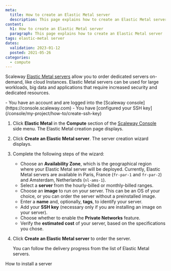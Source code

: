 ```yaml
---
meta:
  title: How to create an Elastic Metal server
  description: This page explains how to create an Elastic Metal server
content:
  h1: How to create an Elastic Metal server
  paragraph: This page explains how to create an Elastic Metal server
tags: elastic-metal server 
dates:
  validation: 2023-01-12
  posted: 2021-05-26
categories:
  - compute
---
```


Scaleway [Elastic Metal servers](https://www.scaleway.com/en/elastic-metal/) allow you to order dedicated servers on-demand, like cloud Instances. Elastic Metal servers can be used for large workloads, big data and applications that require increased security and dedicated resources.

<Macro id="iam-requirements" />

<Message type="requirement">
  - You have an account and are logged into the [Scaleway console](https://console.scaleway.com) 
  - You have [configured your SSH key](/console/my-project/how-to/create-ssh-key)
</Message>

1. Click **Elastic Metal** in the **Compute** section of the [Scaleway Console](https://console.scaleway.com) side menu. The Elastic Metal creation page displays.
2. Click **Create an Elastic Metal server**. The server creation wizard displays.
3. Complete the following steps of the wizard:
    - Choose an **Availability Zone**, which is the geographical region where your Elastic Metal server will be deployed.
      <Message type="note">
        Currently, Elastic Metal servers are available in Paris, France (`fr-par-1` and `fr-par-2`) and Amsterdam, Netherlands (`nl-ams-1`).
      </Message>
    - Select a **server** from the hourly-billed or monthly-billed ranges.
    - Choose an **image** to run on your server. This can be an OS of your choice, or you can order the server without a preinstalled image.
    - Enter a **name** and, optionally, **tags**, to identify your server.
    - Add your **SSH key** (necessary only if you are installing an image on your server).
    - Choose whether to enable the **Private Networks** feature.
    - Verify the **estimated cost** of your server, based on the specifications you chose.
4. Click **Create an Elastic Metal server** to order the server.

    You can follow the delivery progress from the list of Elastic Metal servers.


<Navigation title="See Also">
  <NextButton to="/compute/elastic-metal/how-to/install-server/">How to install a server</NextButton>
</Navigation>
